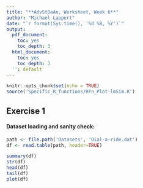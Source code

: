 ```yaml
---
title: "**AdvStDaAn, Worksheet, Week 6**"
author: "Michael Lappert"
date: "`r format(Sys.time(), '%d %B, %Y')`"
output:
  pdf_document:
    toc: yes
    toc_depth: 3
  html_document:
    toc: yes
    toc_depth: 3
  '': default
---
```


```r
knitr::opts_chunk$set(echo = TRUE)
source('Specific_R_functions/RFn_Plot-lmSim.R')
```

## Exercise 1
#### Dataset loading and sanity check:

```r
path <- file.path('Datasets', 'Dial-a-ride.dat')
df <- read.table(path, header=TRUE)

summary(df)
str(df)
head(df)
tail(df)
plot(df)
```
